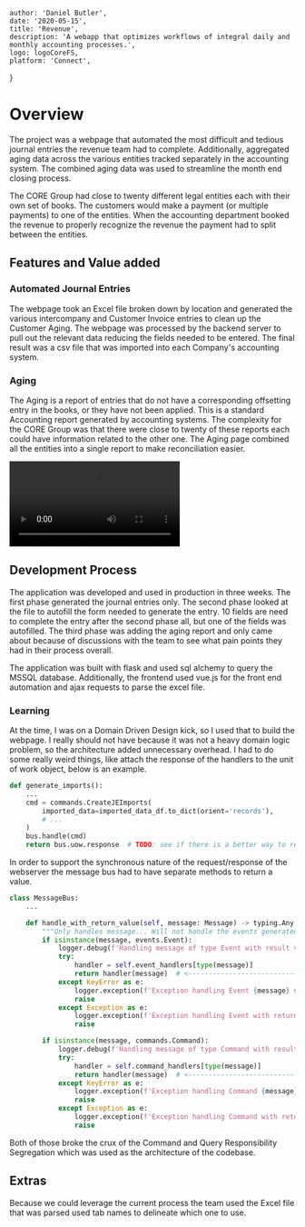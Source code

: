 

    author: 'Daniel Butler',
    date: '2020-05-15',
    title: 'Revenue',
    description: 'A webapp that optimizes workflows of integral daily and monthly accounting processes.',
    logo: logoCoreFS,
    platform: 'Connect',
}


# Overview

The project was a webpage that automated the most difficult and tedious journal entries the revenue team had to complete.
Additionally, aggregated aging data across the various entities tracked separately in the accounting system.
The combined aging data was used to streamline the month end closing process.

<ExportedImage
    src={revenueLandingPage}
    alt="Main page"
/>

The CORE Group had close to twenty different legal entities each with their own set of books.
The customers would make a payment (or multiple payments) to one of the entities.
When the accounting department booked the revenue to properly recognize the revenue the payment had to split between the entities.

## Features and Value added

### Automated Journal Entries
The webpage took an Excel file broken down by location and generated the various intercompany and Customer Invoice entries to clean up the Customer Aging.
The webpage was processed by the backend server to pull out the relevant data reducing the fields needed to be entered.
The final result was a csv file that was imported into each Company's accounting system.

### Aging
The Aging is a report of entries that do not have a corresponding offsetting entry in the books, or they have not been applied.
This is a standard Accounting report generated by accounting systems.
The complexity for the CORE Group was that there were close to twenty of these reports each could have information related to the other one.
The Aging page combined all the entities into a single report to make reconciliation easier.

<video className="w-max">
    <source src="/media/revenue-demo-video.mp4" type="video/mp4"/>
</video>

## Development Process
The application was developed and used in production in three weeks.
The first phase generated the journal entries only.
The second phase looked at the file to autofill the form needed to generate the entry.
10 fields are need to complete the entry after the second phase all, but one of the fields was autofilled.
The third phase was adding the aging report and only came about because of discussions with the team to see what pain points they had in their process overall.

The application was built with flask and used sql alchemy to query the MSSQL database.
Additionally, the frontend used vue.js for the front end automation and ajax requests to parse the excel file.

### Learning
At the time, I was on a Domain Driven Design kick, so I used that to build the webpage.
I really should not have because it was not a heavy domain logic problem, so the architecture added unnecessary overhead.
I had to do some really weird things, like attach the response of the handlers to the unit of work object, below is an example.


```python
def generate_imports():
    ...
    cmd = commands.CreateJEImports(
        imported_data=imported_data_df.to_dict(orient='records'),
        # ...
    )
    bus.handle(cmd)
    return bus.uow.response  # TODO: see if there is a better way to return this!
```
 In order to support the synchronous nature of the request/response of the webserver the message bus had to have separate methods to return a value.

```python
class MessageBus:
    ...

    def handle_with_return_value(self, message: Message) -> typing.Any:
        """Only handles message... Will not handle the events generated from the message (Command or Event) parameter"""
        if isinstance(message, events.Event):
            logger.debug(f'Handling message of type Event with result value')
            try:
                handler = self.event_handlers[type(message)]
                return handler(message)  # <--------------------------------- Return happening here
            except KeyError as e:
                logger.exception(f'Exception handling Event {message} no handler set')
                raise
            except Exception as e:
                logger.exception(f'Exception handling Event with return value {message} error: {e}', exc_info=True)
                raise

        if isinstance(message, commands.Command):
            logger.debug(f'Handling message of type Command with result value')
            try:
                handler = self.command_handlers[type(message)]
                return handler(message)  # <--------------------------------- Return happening here
            except KeyError as e:
                logger.exception(f'Exception handling Command {message} no handler set', exc_info=True)
                raise
            except Exception as e:
                logger.exception(f'Exception handling Command with return value {message} error: {e}', exc_info=True)
                raise
```

Both of those broke the crux of the Command and Query Responsibility Segregation which was used as the architecture of the codebase.

## Extras
Because we could leverage the current process the team used the Excel file that was parsed used tab names to delineate which one to use.


